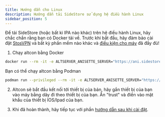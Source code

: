 ```yaml
---
title: Hướng dẫn cho Linux 
description: Hướng dẫn tải SideStore sử dụng hệ điều hành Linux
sidebar_position: 5
---
```


Để tải SideStore (hoặc bất kì IPA nào khác) trên hệ điều hành Linux, hãy chắc chắn rằng bạn có Docker tải về. Trước khi bắt đầu, hãy đảm bảo cài đặt [StosVPN](https://apps.apple.com/us/app/stosvpn/id6744003051) và bất kỳ phần mềm nào khác và [điều kiện cho máy](prerequisites) đã đầy đủ!

1. Chạy altcon bằng Docker
```bash
docker run --rm -it -e ALTSERVER_ANISETTE_SERVER="https://ani.sidestore.io/" -v ${PWD}/:/mnt/ -v /var/run:/var/run ghcr.io/sidestore/altcon
```

Bạn có thể chạy altcon bằng Podman
```bash
podman run --privileged --rm -it -e ALTSERVER_ANISETTE_SERVER="https://ani.sidestore.io/" -v ${PWD}/:/mnt/ -v /var/run:/var/run ghcr.io/sidestore/altcon
```

2. Altcon sẽ bắt đầu kết nối tới thiết bị của bản, hãy gắn thiết bị của bạn vào máy bằng dây đi theo thiết bị của bạn. Ấn "trust" và điền vào mật khẩu của thiết bị IOS/Ipad của bạn.

3. Khi đã hoàn thành, hãy tiếp tục với phần [hướng dẫn sau khi cài đặt](post-install).
